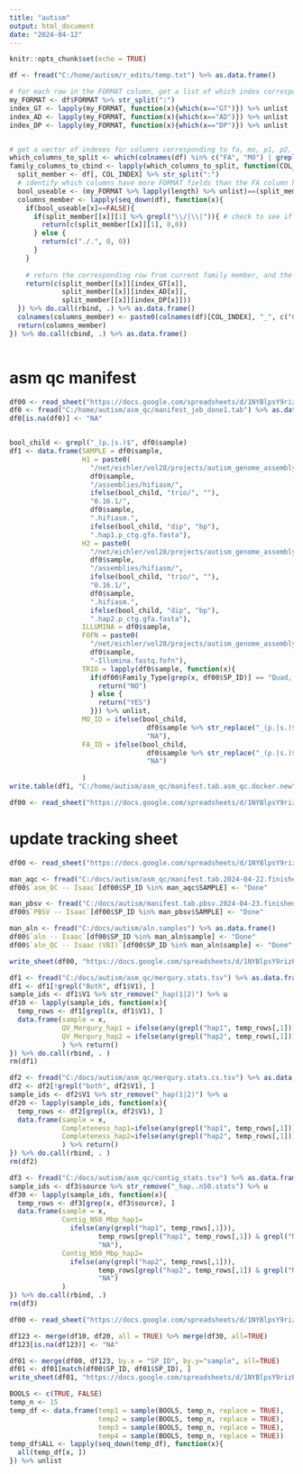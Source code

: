 ---
title: "autism"
output: html_document
date: "2024-04-12"
---

```{r setup, include=FALSE}
knitr::opts_chunk$set(echo = TRUE)
```

```{r}
df <- fread("C:/home/autism/r_edits/temp.txt") %>% as.data.frame()

# for each row in the FORMAT column, get a list of which index corresponds to each field
my_FORMAT <- df$FORMAT %>% str_split(":")
index_GT <- lapply(my_FORMAT, function(x){which(x=="GT")}) %>% unlist
index_AD <- lapply(my_FORMAT, function(x){which(x=="AD")}) %>% unlist
index_DP <- lapply(my_FORMAT, function(x){which(x=="DP")}) %>% unlist


# get a vector of indexes for columns corresponding to fa, mo, p1, p2, etc
which_columns_to_split <- which(colnames(df) %in% c("FA", "MO") | grepl("\\.p[0-9]$", colnames(df)))
family_columns_to_cbind <- lapply(which_columns_to_split, function(COL_INDEX){
  split_member <- df[, COL_INDEX] %>% str_split(":")
  # identify which columns have more FORMAT fields than the FA column has fields, we won't be able to get good AD or DP infor for these
  bool_useable <- (my_FORMAT %>% lapply(length) %>% unlist)==(split_member %>% lapply(length) %>% unlist)
  columns_member <- lapply(seq_down(df), function(x){
    if(bool_useable[x]==FALSE){
      if(split_member[[x]][1] %>% grepl("\\/|\\|")){ # check to see if the first field contains GT information
        return(c(split_member[[x]][1], 0,0))
      } else {
        return(c("./.", 0, 0))
      }
    }
    
    # return the corresponding row from current family member, and the corresponding column for each corresponding field
    return(c(split_member[[x]][index_GT[x]],
             split_member[[x]][index_AD[x]],
             split_member[[x]][index_DP[x]]))
  }) %>% do.call(rbind, .) %>% as.data.frame()
  colnames(columns_member) <- paste0(colnames(df)[COL_INDEX], "_", c("GT", "AD", "DP"))
  return(columns_member)
}) %>% do.call(cbind, .) %>% as.data.frame()



```

# asm qc manifest
```{r}
df00 <- read_sheet("https://docs.google.com/spreadsheets/d/1NYBlpsY9rizPnUMT_qE1oHg8ZGnYocCaMk7CXciZqyk/edit#gid=0", sheet = "Individual_Stats")
df0 <- fread("C:/home/autism/asm_qc/manifest_job_done1.tab") %>% as.data.frame()
df0[is.na(df0)] <- "NA"


bool_child <- grepl("_(p.|s.)$", df0$sample)
df1 <- data.frame(SAMPLE = df0$sample, 
                  H1 = paste0(
                    "/net/eichler/vol28/projects/autism_genome_assembly/nobackups/asm_ys/", 
                    df0$sample, 
                    "/assemblies/hifiasm/",
                    ifelse(bool_child, "trio/", ""),
                    "0.16.1/",
                    df0$sample, 
                    ".hifiasm.",
                    ifelse(bool_child, "dip", "bp"),
                    ".hap1.p_ctg.gfa.fasta"),
                  H2 = paste0(
                    "/net/eichler/vol28/projects/autism_genome_assembly/nobackups/asm_ys/", 
                    df0$sample, 
                    "/assemblies/hifiasm/",
                    ifelse(bool_child, "trio/", ""),
                    "0.16.1/",
                    df0$sample, 
                    ".hifiasm.",
                    ifelse(bool_child, "dip", "bp"),
                    ".hap2.p_ctg.gfa.fasta"),
                  ILLUMINA = df0$sample,
                  FOFN = paste0(
                    "/net/eichler/vol28/projects/autism_genome_assembly/nobackups/fofn/Illumina/",
                    df0$sample, 
                    "-Illumina.fastq.fofn"),
                  TRIO = lapply(df0$sample, function(x){
                    if(df00$Family_Type[grep(x, df00$SP_ID)] == "Quad, Simplex"){
                      return("NO")
                    } else {
                      return("YES")
                    }}) %>% unlist,
                  MO_ID = ifelse(bool_child, 
                                  df0$sample %>% str_replace("_(p.|s.)$", "_mo"),
                                  "NA"),
                  FA_ID = ifelse(bool_child, 
                                  df0$sample %>% str_replace("_(p.|s.)$", "_fa"),
                                  "NA")
                  
                  )
write.table(df1, "C:/home/autism/asm_qc/manifest.tab.asm_qc.docker.new", sep="\t", col.names = TRUE, row.names = FALSE, quote=FALSE)

```

```{r}
df00 <- read_sheet("https://docs.google.com/spreadsheets/d/1NYBlpsY9rizPnUMT_qE1oHg8ZGnYocCaMk7CXciZqyk/edit#gid=448025372", sheet = "FOFN_summary") %>% as.data.frame()
```
# update tracking sheet
```{r}
df00 <- read_sheet("https://docs.google.com/spreadsheets/d/1NYBlpsY9rizPnUMT_qE1oHg8ZGnYocCaMk7CXciZqyk/edit#gid=0", sheet="Individual_Stats") %>% as.data.frame()

man_aqc <- fread("C:/docs/autism/asm_qc/manifest.tab.2024-04-22.finished") %>% as.data.frame()
df00$`asm_QC -- Isaac`[df00$SP_ID %in% man_aqc$SAMPLE] <- "Done"

man_pbsv <- fread("C:/docs/autism/manifest.tab.pbsv.2024-04-23.finished") %>% as.data.frame()
df00$`PBSV -- Isaac`[df00$SP_ID %in% man_pbsv$SAMPLE] <- "Done"

man_aln <- fread("C:/docs/autism/aln.samples") %>% as.data.frame()
df00$`aln -- Isaac`[df00$SP_ID %in% man_aln$sample] <- "Done"
df00$`aln_QC -- Isaac (VBI)`[df00$SP_ID %in% man_aln$sample] <- "Done"

write_sheet(df00, "https://docs.google.com/spreadsheets/d/1NYBlpsY9rizPnUMT_qE1oHg8ZGnYocCaMk7CXciZqyk/edit#gid=0", "temp_isaac")
```

```{r}
df1 <- fread("C:/docs/autism/asm_qc/merqury.stats.tsv") %>% as.data.frame()
df1 <- df1[!grepl("Both", df1$V1), ]
sample_ids <- df1$V1 %>% str_remove("_hap(1|2)") %>% u
df10 <- lapply(sample_ids, function(x){
  temp_rows <- df1[grepl(x, df1$V1), ]
  data.frame(sample = x, 
             QV_Merqury_hap1 = ifelse(any(grepl("hap1", temp_rows[,1])), temp_rows[grepl("hap1", temp_rows[,1]), 4] %>% round, "NA"), 
             QV_Merqury_hap2 = ifelse(any(grepl("hap2", temp_rows[,1])), temp_rows[grepl("hap2", temp_rows[,1]), 4] %>% round, "NA") 
             ) %>% return()
}) %>% do.call(rbind, . )
rm(df1)

df2 <- fread("C:/docs/autism/asm_qc/merqury.stats.cs.tsv") %>% as.data.frame()
df2 <- df2[!grepl("both", df2$V1), ]
sample_ids <- df2$V1 %>% str_remove("_hap(1|2)") %>% u
df20 <- lapply(sample_ids, function(x){
  temp_rows <- df2[grepl(x, df2$V1), ]
  data.frame(sample = x, 
             Completeness_hap1=ifelse(any(grepl("hap1", temp_rows[,1])), temp_rows[grepl("hap1", temp_rows[,1]), 5] %>% round, "NA"), 
             Completeness_hap2=ifelse(any(grepl("hap2", temp_rows[,1])), temp_rows[grepl("hap2", temp_rows[,1]), 5] %>% round, "NA") 
             ) %>% return()
}) %>% do.call(rbind, . )
rm(df2)

df3 <- fread("C:/docs/autism/asm_qc/contig_stats.tsv") %>% as.data.frame()
sample_ids <- df3$source %>% str_remove("_hap..n50.stats") %>% u
df30 <- lapply(sample_ids, function(x){
  temp_rows <- df3[grep(x, df3$source), ]
  data.frame(sample = x,
             Contig_N50_Mbp_hap1=
               ifelse(any(grepl("hap1", temp_rows[,1])), 
                      temp_rows[grepl("hap1", temp_rows[,1]) & grepl("N50 ", temp_rows[,2]), 2] %>% str_remove("N50 \\(Mbp\\):") %>% str_trim(), 
                      "NA"),
             Contig_N50_Mbp_hap2=
               ifelse(any(grepl("hap2", temp_rows[,1])), 
                      temp_rows[grepl("hap2", temp_rows[,1]) & grepl("N50 ", temp_rows[,2]), 2] %>% str_remove("N50 \\(Mbp\\):") %>% str_trim(), 
                      "NA")
             )
}) %>% do.call(rbind, .)
rm(df3)

df00 <- read_sheet("https://docs.google.com/spreadsheets/d/1NYBlpsY9rizPnUMT_qE1oHg8ZGnYocCaMk7CXciZqyk/edit#gid=0", sheet="Individual_Stats") %>% as.data.frame()

df123 <- merge(df10, df20, all = TRUE) %>% merge(df30, all=TRUE)
df123[is.na(df123)] <- "NA"

df01 <- merge(df00, df123, by.x = "SP_ID", by.y="sample", all=TRUE)
df01 <- df01[match(df00$SP_ID, df01$SP_ID), ]
write_sheet(df01, "https://docs.google.com/spreadsheets/d/1NYBlpsY9rizPnUMT_qE1oHg8ZGnYocCaMk7CXciZqyk/edit#gid=0", "temp_isaac")


```



```{r}
BOOLS <- c(TRUE, FALSE)
temp_n <- 15
temp_df <- data.frame(temp1 = sample(BOOLS, temp_n, replace = TRUE),
                      temp2 = sample(BOOLS, temp_n, replace = TRUE),
                      temp3 = sample(BOOLS, temp_n, replace = TRUE),
                      temp4 = sample(BOOLS, temp_n, replace = TRUE))
temp_df$ALL <- lapply(seq_down(temp_df), function(x){
  all(temp_df[x, ])
}) %>% unlist
```

